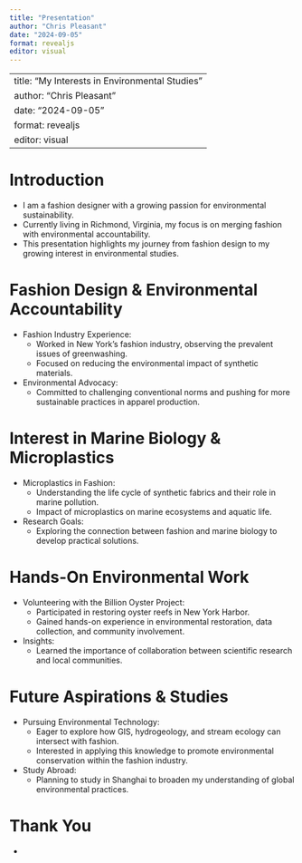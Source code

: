 ```yaml
---
title: "Presentation"
author: "Chris Pleasant"
date: "2024-09-05"
format: revealjs
editor: visual
---
```


---
title: "My Interests in Environmental Studies"
author: "Chris Pleasant"
date: "2024-09-05"
format: revealjs
editor: visual
---

# Introduction

-   I am a fashion designer with a growing passion for environmental sustainability.
-   Currently living in Richmond, Virginia, my focus is on merging fashion with environmental accountability.
-   This presentation highlights my journey from fashion design to my growing interest in environmental studies.

# Fashion Design & Environmental Accountability

-   Fashion Industry Experience:
    -   Worked in New York’s fashion industry, observing the prevalent issues of greenwashing.
    -   Focused on reducing the environmental impact of synthetic materials.
-   Environmental Advocacy:
    -   Committed to challenging conventional norms and pushing for more sustainable practices in apparel production.

# Interest in Marine Biology & Microplastics

-   Microplastics in Fashion:
    -   Understanding the life cycle of synthetic fabrics and their role in marine pollution.
    -   Impact of microplastics on marine ecosystems and aquatic life.
-   Research Goals:
    -   Exploring the connection between fashion and marine biology to develop practical solutions.

# Hands-On Environmental Work

-   Volunteering with the Billion Oyster Project:
    -   Participated in restoring oyster reefs in New York Harbor.
    -   Gained hands-on experience in environmental restoration, data collection, and community involvement.
-   Insights:
    -   Learned the importance of collaboration between scientific research and local communities.

# Future Aspirations & Studies

-   Pursuing Environmental Technology:
    -   Eager to explore how GIS, hydrogeology, and stream ecology can intersect with fashion.
    -   Interested in applying this knowledge to promote environmental conservation within the fashion industry.
-   Study Abroad:
    -   Planning to study in Shanghai to broaden my understanding of global environmental practices.

# Thank You

-   